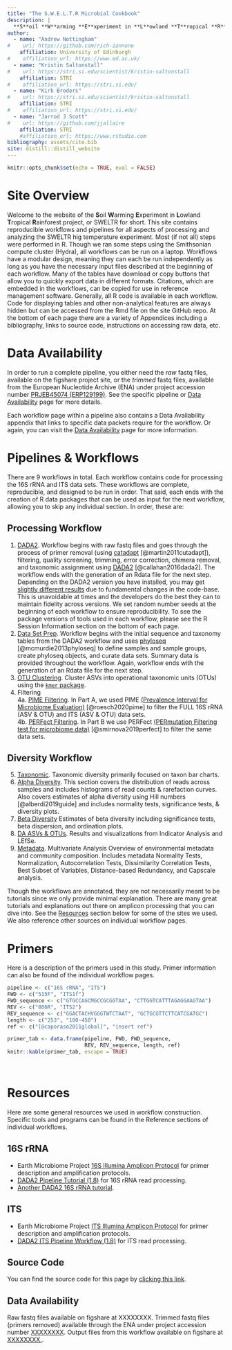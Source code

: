 ```yaml
---
title: "The S.W.E.L.T.R Microbial Cookbook"
description: |
  **S**oil **W**arming **E**xperiment in **L**owland **T**ropical **R**ainforest
author:
  - name: "Andrew Nottingham"
#    url: https://github.com/rich-iannone
    affiliation: University of Edinburgh
#    affiliation_url: https://www.ed.ac.uk/
  - name: "Kristin Saltonstall"
#    url: https://stri.si.edu/scientist/kristin-saltonstall
    affiliation: STRI
#    affiliation_url: https://stri.si.edu/
  - name: "Kirk Broders"
#    url: https://stri.si.edu/scientist/kristin-saltonstall
    affiliation: STRI
#    affiliation_url: https://stri.si.edu/
  - name: "Jarrod J Scott"
#    url: https://github.com/jjallaire
    affiliation: STRI
    #affiliation_url: https://www.rstudio.com
bibliography: assets/cite.bib
site: distill::distill_website
---
```


```r
knitr::opts_chunk$set(echo = TRUE, eval = FALSE)
```

# Site Overview

Welcome to the website of the **S**oil **W**arming **E**xperiment in **L**owland **T**ropical **R**ainforest project, or SWELTR for short. This site contains reproducible workflows and pipelines for all aspects of processing and analyzing the SWELTR hig temperature experiment. Most (if not all) steps were performed in R. Though we ran some steps using the Smithsonian compute cluster (Hydra), all workflows can be run on a laptop. Workflows have a modular design, meaning they can each be run independently as long as you have the necessary input files described at the beginning of each workflow. Many of the tables have download or copy buttons that allow you to quickly export data in different formats. Citations, which are embedded in the workflows, can be copied for use in reference management software. Generally, all R code is available in each workflow. Code for displaying tables and other non-analytical features are always hidden but can be accessed from the Rmd file on the site GitHub repo. At the bottom of each page there are a variety of Appendices including a bibliography, links to source code, instructions on accessing raw data, etc.

# Data Availability

In order to run a complete pipeline, you either need the *raw* fastq files, available on the figshare project site, or the *trimmed* fastq files, available from the European Nucleotide Archive (ENA) under project accession number [PRJEB45074 (ERP129199)](https://www.ebi.ac.uk/ena/browser/view/PRJEB45074). See the specific pipeline or [Data Availability](data-availability.html) page for more details.

Each workflow page within a pipeline also contains a Data Availability appendix that links to specific data packets require for the workflow. Or again, you can visit the [Data Availability](data-availability.html) page for more information.

# Pipelines & Workflows

There are 9 workflows in total. Each workflow contains code for processing the 16S rRNA and ITS data sets. These workflows are complete, reproducible, and designed to be run in order. That said, each ends with the creation of R data packages that can be used as input for the next workflow, allowing you to skip any individual section. In order, these are:

## Processing Workflow

1. [DADA2](dada2.html).  Workflow begins with raw fastq files and goes through the process of primer removal (using [catadapt](https://github.com/marcelm/cutadapt) [@martin2011cutadapt]), filtering, quality screening, trimming, error correction, chimera removal, and taxonomic assignment using [DADA2](https://benjjneb.github.io/dada2/) [@callahan2016dada2]. The workflow ends with the generation of an Rdata file for the next step. Depending on the DADA2 version you have installed, you may get [slightly different results](https://github.com/benjjneb/dada2/issues/532) due to fundamental changes in the code-base. This is unavoidable at times and the developers do the best they can to maintain fidelity across versions. We set random number seeds at the beginning of each workflow to ensure reproducibility. To see the package versions of tools used in each workflow, please see the R Session Information section on the bottom of each page.
2. [Data Set Prep](data-prep.html). Workflow begins with the initial sequence and taxonomy tables from the DADA2 workflow and uses [phyloseq](https://joey711.github.io/phyloseq/) [@mcmurdie2013phyloseq] to define samples and sample groups, create phyloseq objects, and curate data sets. Summary data is provided throughout the workflow. Again, workflow ends with the generation of an Rdata file for the next step.
3. [OTU Clustering](otu.html). Cluster ASVs into operational taxonomic units (OTUs) using the [`kmer` package](https://github.com/shaunpwilkinson/kmer).  
4. Filtering  
4a. [PIME Filtering](pime.html). In Part A, we used PIME [(Prevalence Interval for Microbiome Evaluation)](https://github.com/microEcology/pime) [@roesch2020pime] to filter the FULL 16S rRNA (ASV & OTU) and ITS (ASV & OTU) data sets.  
4b. [PERFect Filtering](perfect.html). In Part B we use PERFect [(PERmutation Filtering test for microbiome data)](https://github.com/katiasmirn/PERFect) [@smirnova2019perfect] to filter the same data sets. 

## Diversity Workflow

5. [Taxonomic](taxa.html). Taxonomic diversity primarily focused on taxon bar charts.
6. [Alpha Diversity](alpha.html). This section covers the distribution of reads across samples and includes histograms of read counts & rarefaction curves. Also covers estimates of alpha diversity using Hill numbers [@alberdi2019guide] and includes normality tests, significance tests, & diversity plots. 
7. [Beta Diversity](beta.html) Estimates of beta diversity including significance tests, beta dispersion, and ordination plots.
8. [DA ASVs & OTUs](da.html). Results and visualizations from Indicator Analysis and LEfSe. 
9. [Metadata](metadata.html). Multivariate Analysis Overview of environmental metadata and community composition. Includes metadata Normality Tests, Normalization, Autocorrelation Tests, Dissimilarity Correlation Tests, Best Subset of Variables, Distance-based Redundancy, and Capscale analysis.

Though the workflows are annotated, they are not necessarily meant to be tutorials since we only provide minimal explanation. There are many great tutorials and explanations out there on amplicon processing that you can dive into. See the [Resources](#resources) section below for some of the sites we used. We also reference other sources on individual workflow pages.

# Primers

Here is a description of the primers used in this study. Primer information can also be found of the individual workflow pages.

```r
pipeline <- c("16S rRNA", "ITS")
FWD <- c("515F", "ITS1f")
FWD_sequence <- c("GTGCCAGCMGCCGCGGTAA", "CTTGGTCATTTAGAGGAAGTAA")
REV <- c("806R", "ITS2")
REV_sequence <- c("GGACTACHVGGGTWTCTAAT", "GCTGCGTTCTTCATCGATGC")
length <- c("253", "100-450")
ref <- c("[@caporaso2011global]", "insert ref")
```

```r
primer_tab <- data.frame(pipeline, FWD, FWD_sequence,
                         REV, REV_sequence, length, ref)
knitr::kable(primer_tab, escape = TRUE)
```

<br/>

# Resources

Here are some general resources we used in workflow construction. Specific tools and programs can be found in the Reference sections of individual workflows.

## 16S rRNA

- Earth Microbiome Project [16S Illumina Amplicon Protocol](https://earthmicrobiome.org/protocols-and-standards/16s/) for primer description and amplification protocols.
- [DADA2 Pipeline Tutorial (1.8)](https://benjjneb.github.io/dada2/tutorial_1_8.html) for 16S rRNA read processing.
- [Another DADA2 16S rRNA tutorial](https://github.com/amoliverio/dada2_fiererlab).

## ITS

- Earth Microbiome Project [ITS Illumina Amplicon Protocol](https://www.earthmicrobiome.org/protocols-and-standards/its/) for primer description and amplification protocols.
- [DADA2 ITS Pipeline Workflow (1.8)](https://benjjneb.github.io/dada2/ITS_workflow.html) for ITS read processing.


##  Source Code {.appendix}

You can find the source code for this page by [clicking this link](https://github.com/sweltr/high-temp/blob/master/index.Rmd).

## Data Availability {.appendix}

Raw fastq files available on figshare at XXXXXXXX. Trimmed fastq files (primers removed) available through the ENA under project accession number [XXXXXXXX](). Output files from this workflow available on figshare at [XXXXXXXX.]().

